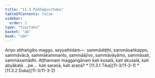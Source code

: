 ```yaml
---
title: "11.3 Pañhāpucchaka"
tableOfContents: false
sidebar:
  order: 3
type: "tipitaka"
basket: "ab"
book: "vbh"
---
```



<DynamicBreadcrumb />

<Division number="504" book="vbh">

<Paragraph number="1667" book="vbh">
Ariyo aṭṭhaṅgiko maggo, seyyathidaṃ—  sammādiṭṭhi, sammāsaṅkappo, sammāvācā, sammākammanto, sammāājīvo, sammāvāyāmo, sammāsati, sammāsamādhi.


</Paragraph>

</Division>
<Division number="505" book="vbh">

<Paragraph number="1668" book="vbh">
Aṭṭhannaṃ maggaṅgānaṃ kati kusalā, kati akusalā, kati abyākatā …pe…  kati saraṇā, kati araṇā?

</Paragraph>
</Division>

<TableOfContents book="vbh" section="11.3">
* [11.3.1 Tika](11-3/11-3-1)
* [11.3.2 Duka](11-3/11-3-2)
</TableOfContents>